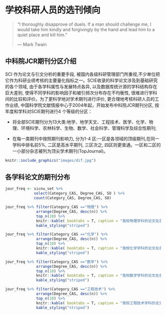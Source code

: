 # 学校科研人员的选刊倾向 {#Journal}

> "I thoroughly disapprove of duels. If a man should challenge me,
  I would take him kindly and forgivingly by the hand and lead him
  to a quiet place and kill him."
>
> --- Mark Twain

## 中科院JCR期刊分区介绍

SCI 作为论文与引文分析的重要手段, 被国内各级科研管理部门所重视,不少单位把它作为科研业绩考核的主要量化指标之一。SCIE收录的科学论文涉及到基础研究的各个领域, 由于各学科属性与发展特点各异, 以及数据库统计源的学科结构存在巨大差别, 使得不同学科的影响因子和被引频次分布存在不均衡性, 很难进行学科间的比较和评价。为了更科学地对学术期刊进行评价, 更合理地考核科研人员的工作业绩, 中国科学院文献情报中心于2004年起，开始发布中科院JCR期刊分区, 按年度和学科对SCIE期刊进行4 个等级的分区：

- 将全部SCIE期刊分为13大类:地学、地学天文、工程技术、医学、化学、物理、环境科学、农林科学、生物、数学、社会科学、管理科学及综合性期刊;

- 在每一类期刊中按照期刊影响力, 分为1-4 区:一区是各领域的顶级期刊,在同一学科中排名前5%, 二区是高水平期刊, 三区次之, 四区则更普通。一区和二区的一小部分杂志被列为顶尖学术期刊(TopJournal)。


```r
knitr::include_graphics("images/dif.jpg")
```


## 各学科论文的期刊分布
```r
jour_freq <- sicnu_set %>%
             select(Category_CAS, Degree_CAS, SO ) %>% 
             count(Category_CAS, Degree_CAS, SO) 
```


```r
jour_freq %>% filter(Category_CAS =="物理") %>%
              arrange(Degree_CAS, desc(n)) %>%
              top_n(10) %>% 
              knitr::kable( booktabs = T, caption = "我校物理学科的论文在各等级期刊上的分布: ^[这里：Category_CAS为学科分类；Degree_CAS为学科等级；SO为期刊名；n为使用频次]") %>%
              kable_styling("striped")
```


 
 
 
```r
jour_freq %>% filter(Category_CAS =="化学") %>%
              arrange(Degree_CAS, desc(n)) %>%
              top_n(10) %>% 
              knitr::kable( booktabs = T, caption = "我校化学学科的论文在各等级期刊上的分布") %>%
              kable_styling("striped")
```


```r
jour_freq %>% filter(Category_CAS =="数学") %>%
              arrange(Degree_CAS, desc(n)) %>%
              top_n(10) %>% 
              knitr::kable( booktabs = T, caption = "我校数学学科的论文在各等级期刊上的分布") %>%
              kable_styling("striped")
```



```r
jour_freq %>% filter(Category_CAS =="工程技术") %>%
              arrange(Degree_CAS, desc(n)) %>%
              top_n(10) %>% 
              knitr::kable( booktabs = T, caption = "我校工程技术学科的论文在各等级期刊上的分布") %>%
              kable_styling("striped")
```
